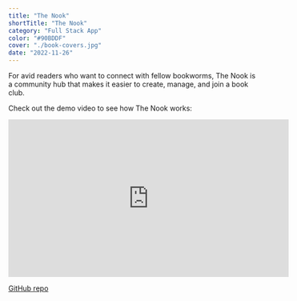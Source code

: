 ```yaml
---
title: "The Nook"
shortTitle: "The Nook"
category: "Full Stack App"
color: "#90BDDF"
cover: "./book-covers.jpg"
date: "2022-11-26"
---
```


For avid readers who want to connect with fellow bookworms, The Nook is a community hub that makes it easier to create, manage, and join a book club.

Check out the demo video to see how The Nook works:

<iframe
  width="560"
  height="315"
  src="https://www.youtube.com/embed/go_e9UHLZfM"
  title="YouTube video player"
  frameborder="0"
  allow="accelerometer; autoplay; clipboard-write; encrypted-media; gyroscope; picture-in-picture"
  allowfullscreen
></iframe>

[GitHub repo](https://github.com/laurengoldstein/the_nook)

